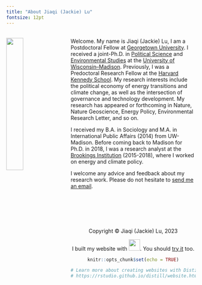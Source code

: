 ```yaml
---
title: "About Jiaqi (Jackie) Lu"
fontsize: 12pt
---
```

<br>
<img src="jlu.jpg" style="width:30%; margin-right: 20px" align="left">
Welcome. My name is Jiaqi (Jackie) Lu, I am a Postdoctoral Fellow at [Georgetown University](https://global.georgetown.edu/georgetown_units/edmund-a-walsh-school-of-foreign-service). I received a joint-Ph.D. in [Political Science](https://polisci.wisc.edu/) and [Environmental Studies](https://nelson.wisc.edu/) at the [University of Wisconsin–Madison](https://www.wisc.edu/). Previously, I was a Predoctoral Research Fellow at the [Harvard Kennedy School](https://www.belfercenter.org/). My research interests include the political economy of energy transitions and climate change, as well as the intersection of governance and technology development. My research has appeared or forthcoming in Nature, Nature Geoscience, Energy Policy, Environmental Research Letter, and so on. 

I received my B.A. in Sociology and M.A. in International Public Affairs (2014) from UW-Madison. Before coming back to Madison for Ph.D. in 2018, I was a research analyst at the [Brookings Institution](https://www.brookings.edu/) (2015-2018), where I worked on energy and climate policy. 

I welcome any advice and feedback about my research work. Please do not hesitate to [send me an email](mailto:jackie.lu@wisc.edu).
<br>
<br>
<br>
<br>
<br>
<br>
<br>
<center> Copyright © Jiaqi (Jackie) Lu, 2023
<center>  I built my website with <img src="images/rstudio-logo.png" width="30">. You should [try it](https://rmarkdown.rstudio.com/) too.
```r
knitr::opts_chunk$set(echo = TRUE)

# Learn more about creating websites with Distill at:
# https://rstudio.github.io/distill/website.html

```
